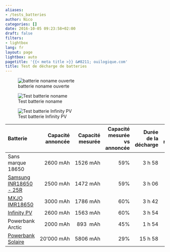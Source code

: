```yaml
---
aliases:
- /tests_batteries
author: Nico
categories: []
date: 2016-10-05 09:23:58+02:00
draft: false
filters:
- lightbox
lang: fr
layout: page
lightbox: auto
pagetitle: '{{< meta title >}} &#8211; ouilogique.com'
title: Test de décharge de batteries
---
```


![batterie noname ouverte][img_1]

[img_1]: ./images/batterie_noname+boitier_lowres.jpg

![Test batterie noname][img_2]

[img_2]: ./images/test_batterie_18650_noname_lowres.jpg

![Test batterie Infinity PV][img_3]

[img_3]: ./images/test_batterie_infinityPV_lowres.jpg

| Batterie                                      | Capacité annoncée | Capacité mesurée | Capacité mesurée<br>vs annoncée | Durée de la décharge | Tension mesurée | Courant mesuré | Résistance calculée |
| :-------------------------------------------- | ----------------: | ---------------: | -------------------------------: | -------------------: | --------------: | -------------: | ------------------: |
| Sans marque 18650                             |          2600 mAh |         1526 mAh |                              59% |               3 h 58 |          4.90 V |         0.39 A |              12.6 Ω |
| [Samsung INR18650 - 25R ][1]{rel="nofollow"} |          2500 mAh |         1472 mAh |                              59% |               3 h 06 |               - |              - |                   - |
| [MXJO IMR18650][2]{rel="nofollow"}           |          3000 mAh |         1786 mAh |                              60% |               3 h 42 |               - |              - |                   - |
| [Infinity PV][3]{rel="nofollow"}             |          2600 mAh |         1563 mAh |                              60% |               3 h 54 |          5.12 V |         0.39 A |              13.1 Ω |
| Powerbank Arctic                              |          2000 mAh |         893  mAh |                              45% |               1 h 54 |               - |              - |                   - |
| [Powerbank Solaire][4]                        |        20’000 mAh |         5806 mAh |                              29% |              15 h 58 |          4.55 V |         0.36 A |              12.6 Ω |

[1]: http://www.gearbest.com/batteries/pp_241348.html{rel="nofollow"}
[2]: http://www.lepetitvapoteur.com/fr/accus/1876-accu-mxjo-imr-18650-3000-ma-35-a-.html
[3]: https://www.infinitypv.com/images/HeLi-on_manual_v1.pdf
[4]: https://www.youtube.com/watch?v=NL6nySngGtU
